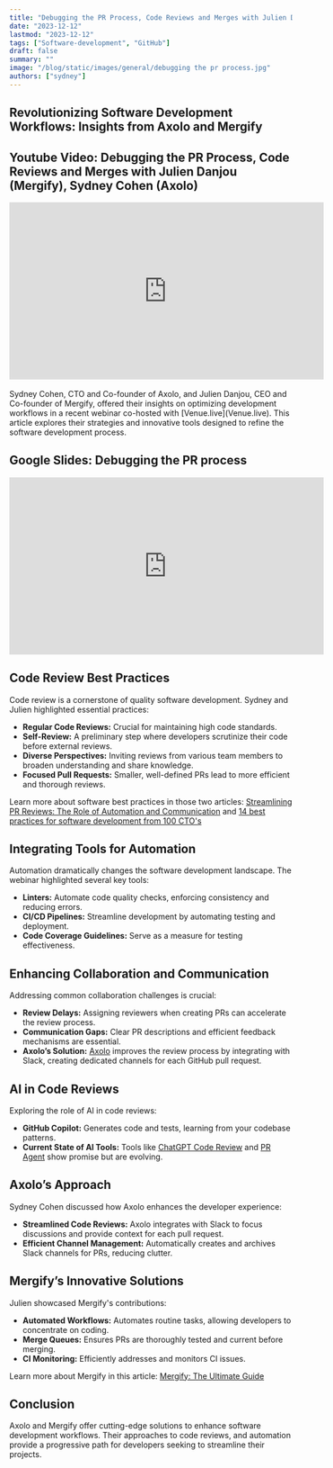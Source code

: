 ```yaml
---
title: "Debugging the PR Process, Code Reviews and Merges with Julien Danjou (Mergify), Sydney Cohen (Axolo)"
date: "2023-12-12"
lastmod: "2023-12-12"
tags: ["Software-development", "GitHub"]
draft: false
summary: ""
image: "/blog/static/images/general/debugging the pr process.jpg"
authors: ["sydney"]
---
```


## Revolutionizing Software Development Workflows: Insights from Axolo and Mergify

<TOCInline toc={props.toc} toHeading={3} asDisclosure />

## Youtube Video: Debugging the PR Process, Code Reviews and Merges with Julien Danjou (Mergify), Sydney Cohen (Axolo)

<div style={{ display: "flex", justifyContent: "center" }}>
  <iframe
    width="560"
    height="315"
    src="https://www.youtube.com/embed/AYlloeJIGcE?si=Rx6Zjl65wN9S1j4X"
    title="YouTube video player"
    frameBorder="0"
    allow="accelerometer; autoplay; clipboard-write; encrypted-media; gyroscope; picture-in-picture"
    allowFullScreen
  ></iframe>
</div>
<br />
<SubImageText classNameDiv="" classNameText="lg:w-80 ">
  Sydney Cohen, CTO and Co-founder of Axolo, and Julien Danjou, CEO and Co-founder of Mergify,
  offered their insights on optimizing development workflows in a recent webinar co-hosted with
  [Venue.live](Venue.live). This article explores their strategies and innovative tools designed to
  refine the software development process.
</SubImageText>
<br />

## Google Slides: Debugging the PR process

<div style={{ display: "flex", justifyContent: "center" }}>
  <iframe
    src="https://docs.google.com/presentation/d/e/2PACX-1vQlQ5wf1cqxcnMi5MxKeJupGr29VN0wJdRrN6bCy-S1uW1CVdBeYsTiV1BMoGmQDq4KXrfIb5wkpY-h/embed?start=false&loop=false&delayms=3000"
    frameborder="0"
    width="560"
    height="315"
    allowfullscreen="true"
    mozallowfullscreen="true"
    webkitallowfullscreen="true"
  ></iframe>
</div>

## Code Review Best Practices

Code review is a cornerstone of quality software development. Sydney and Julien highlighted essential practices:

- **Regular Code Reviews:** Crucial for maintaining high code standards.
- **Self-Review:** A preliminary step where developers scrutinize their code before external reviews.
- **Diverse Perspectives:** Inviting reviews from various team members to broaden understanding and share knowledge.
- **Focused Pull Requests:** Smaller, well-defined PRs lead to more efficient and thorough reviews.

Learn more about software best practices in those two articles: [Streamlining PR Reviews: The Role of Automation and Communication](https://blog.mergify.com/streamlining-pr-reviews-the-role-of-automation-and-communication/) and [14 best practices for software development from 100 CTO's](https://axolo.co/blog/p/14-best-practices-for-software-development)

## Integrating Tools for Automation

Automation dramatically changes the software development landscape. The webinar highlighted several key tools:

- **Linters:** Automate code quality checks, enforcing consistency and reducing errors.
- **CI/CD Pipelines:** Streamline development by automating testing and deployment.
- **Code Coverage Guidelines:** Serve as a measure for testing effectiveness.

## Enhancing Collaboration and Communication

Addressing common collaboration challenges is crucial:

- **Review Delays:** Assigning reviewers when creating PRs can accelerate the review process.
- **Communication Gaps:** Clear PR descriptions and efficient feedback mechanisms are essential.
- **Axolo’s Solution:** [Axolo](https://axolo.co) improves the review process by integrating with Slack, creating dedicated channels for each GitHub pull request.

<CTABanner type="try" />

## AI in Code Reviews

Exploring the role of AI in code reviews:

- **GitHub Copilot:** Generates code and tests, learning from your codebase patterns.
- **Current State of AI Tools:** Tools like [ChatGPT Code Review](https://github.com/domvwt/chatgpt-code-review) and [PR Agent](https://github.com/Codium-ai/pr-agent) show promise but are evolving.

## Axolo’s Approach

Sydney Cohen discussed how Axolo enhances the developer experience:

- **Streamlined Code Reviews:** Axolo integrates with Slack to focus discussions and provide context for each pull request.
- **Efficient Channel Management:** Automatically creates and archives Slack channels for PRs, reducing clutter.

## Mergify’s Innovative Solutions

Julien showcased Mergify's contributions:

- **Automated Workflows:** Automates routine tasks, allowing developers to concentrate on coding.
- **Merge Queues:** Ensures PRs are thoroughly tested and current before merging.
- **CI Monitoring:** Efficiently addresses and monitors CI issues.

Learn more about Mergify in this article: [Mergify: The Ultimate Guide](https://docs.mergify.com/)

## Conclusion

Axolo and Mergify offer cutting-edge solutions to enhance software development workflows. Their approaches to code reviews, and automation provide a progressive path for developers seeking to streamline their projects.

